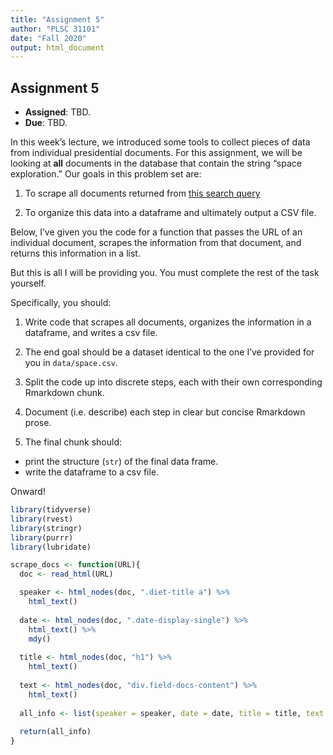 ```yaml
---
title: "Assignment 5"
author: "PLSC 31101"
date: "Fall 2020"
output: html_document
---
```


## Assignment 5

- __Assigned__: TBD.
- __Due__: TBD.

In this week's lecture, we introduced some tools to collect pieces of data from individual presidential documents. For this assignment, we will be looking at __all__ documents in the database that contain the string "space exploration." Our goals in this problem set are:

1. To scrape all documents returned from [this search query](https://www.presidency.ucsb.edu/advanced-search?field-keywords=%22space+exploration%22&field-keywords2=&field-keywords3=&from%5Bdate%5D=&to%5Bdate%5D=&person2=&items_per_page=100)

2. To organize this data into a dataframe and ultimately output a CSV file.

Below, I've given you the code for a function that passes the URL of an individual document, scrapes the information from that document, and returns this information in a list.

But this is all I will be providing you. You must complete the rest of the task yourself.

Specifically, you should:

1. Write code that scrapes all documents, organizes the information in a dataframe, and writes a csv file.

2. The end goal should be a dataset identical to the one I've provided for you in `data/space.csv`.

3. Split the code up into discrete steps, each with their own corresponding Rmarkdown chunk.

4. Document (i.e. describe) each step in clear but concise Rmarkdown prose.

5. The final chunk should:
  * print the structure (`str`) of the final data frame.
  * write the dataframe to a csv file. 

Onward!

```r
library(tidyverse)
library(rvest)
library(stringr)
library(purrr)
library(lubridate)

scrape_docs <- function(URL){
  doc <- read_html(URL)

  speaker <- html_nodes(doc, ".diet-title a") %>% 
    html_text()
  
  date <- html_nodes(doc, ".date-display-single") %>%
    html_text() %>%
    mdy()
  
  title <- html_nodes(doc, "h1") %>%
    html_text()
  
  text <- html_nodes(doc, "div.field-docs-content") %>%
    html_text()
  
  all_info <- list(speaker = speaker, date = date, title = title, text = text)
  
  return(all_info)
}
```

